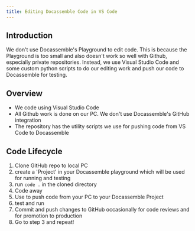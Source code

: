 ```yaml
---
title: Editing Docassemble Code in VS Code
---
```


## Introduction
We don't use Docassemble's Playground to edit code.  This is because the Playground is too small and also doesn't work so well with Github, especially private repositories.  Instead, we use Visual Studio Code and some custom python scripts to do our editing work and push our code to Docassemble for testing.

## Overview

* We code using Visual Studio Code
* All Github work is done on our PC.  We don't use Docassemble's GitHub integration
* The <DisplayServiceData data='dll_repo' service_name='Digital-Law-Lab' /> repository has the utility scripts we use for pushing code from VS Code to Docassemble

## Code Lifecycle

1. Clone GitHub repo to local PC
1. create a 'Project' in your Docassemble playground which will be used for running and testing
1. run `code .` in the cloned directory
1. Code away
1. Use <DisplayServiceData data='dpm' service_name="docassemble_playground_manager" /> to push code from your PC to your Docassemble Project
1. test and run
1. Commit and push changes to GitHub occasionally for code reviews and for promotion to production
1. Go to step 3 and repeat!

